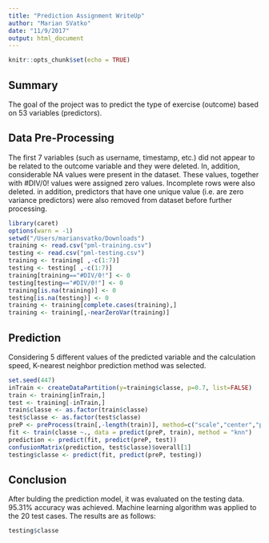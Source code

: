 ```yaml
---
title: "Prediction Assignment WriteUp"
author: "Marian SVatko"
date: "11/9/2017"
output: html_document
---
```


```r
knitr::opts_chunk$set(echo = TRUE)
```

## Summary

The goal of the project was to predict the type of exercise (outcome) based on 53 variables (predictors).

## Data Pre-Processing

The first 7 variables (such as username, timestamp, etc.) did not appear to be related to the outcome variable and they were deleted. In, addition, considerable NA values were present in the dataset. These values, together with #DIV/0! values were assigned zero values. Incomplete rows were also deleted. in addition, predictors that have one unique value (i.e. are zero variance predictors) were also removed from dataset before further processing.

```r
library(caret)
options(warn = -1)
setwd("/Users/mariansvatko/Downloads")
training <- read.csv("pml-training.csv")
testing <- read.csv("pml-testing.csv")
training <- training[ ,-c(1:7)]
testing <- testing[ ,-c(1:7)]
training[training=="#DIV/0!"] <- 0
testing[testing=="#DIV/0!"] <- 0
training[is.na(training)] <- 0
testing[is.na(testing)] <- 0
training <- training[complete.cases(training),]
training <- training[,-nearZeroVar(training)]
```

## Prediction

Considering 5 different values of the predicted variable and the calculation speed, K-nearest neighbor prediction method was selected.

```r
set.seed(447)
inTrain <- createDataPartition(y=training$classe, p=0.7, list=FALSE)
train <- training[inTrain,]
test <- training[-inTrain,]
train$classe <- as.factor(train$classe)
test$classe <- as.factor(test$classe)
preP <- preProcess(train[,-length(train)], method=c("scale","center","pca"), thresh=0.9)
fit <- train(classe ~., data = predict(preP, train), method = "knn")
prediction <- predict(fit, predict(preP, test))
confusionMatrix(prediction, test$classe)$overall[1]
testing$classe <- predict(fit, predict(preP, testing))
```

## Conclusion

After bulding the prediction model, it was evaluated on the testing data. 95.31% accuracy was achieved. Machine learning algorithm was applied to the 20 test cases. The results are as follows:

```r
testing$classe
```